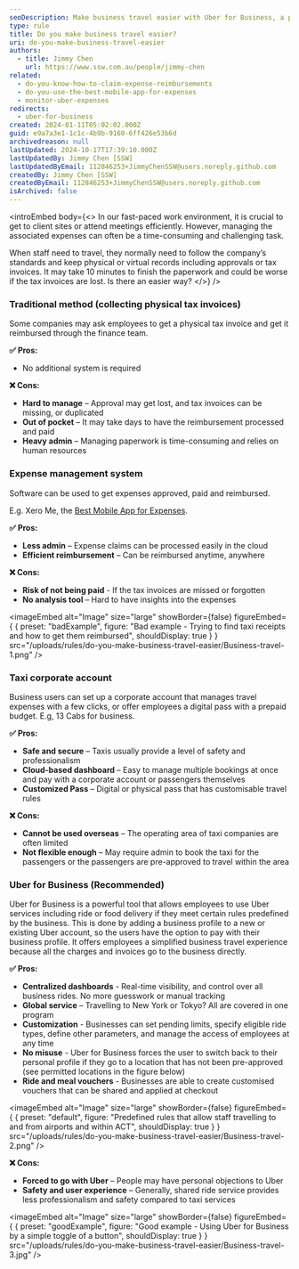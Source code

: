 ```yaml
---
seoDescription: Make business travel easier with Uber for Business, a powerful tool that simplifies employee transportation and expense management.
type: rule
title: Do you make business travel easier?
uri: do-you-make-business-travel-easier
authors:
  - title: Jimmy Chen
    url: https://www.ssw.com.au/people/jimmy-chen
related:
  - do-you-know-how-to-claim-expense-reimbursements
  - do-you-use-the-best-mobile-app-for-expenses
  - monitor-uber-expenses
redirects:
  - uber-for-business
created: 2024-01-11T05:02:02.000Z
guid: e9a7a3e1-1c1c-4b9b-9160-6ff426e53b6d
archivedreason: null
lastUpdated: 2024-10-17T17:39:10.000Z
lastUpdatedBy: Jimmy Chen [SSW]
lastUpdatedByEmail: 112846253+JimmyChenSSW@users.noreply.github.com
createdBy: Jimmy Chen [SSW]
createdByEmail: 112846253+JimmyChenSSW@users.noreply.github.com
isArchived: false
---
```


<introEmbed
  body={<>
In our fast-paced work environment, it is crucial to get to client sites or attend meetings efficiently. However, managing the associated expenses can often be a time-consuming and challenging task.

When staff need to travel, they normally need to follow the company’s standards and keep physical or virtual records including approvals or tax invoices. It may take 10 minutes to finish the paperwork and could be worse if the tax invoices are lost. Is there an easier way?
  </>}
/>
### Traditional method (collecting physical tax invoices)

Some companies may ask employees to get a physical tax invoice and get it reimbursed through the finance team.

**✅ Pros:**

- No additional system is required

**❌ Cons:**

- **Hard to manage** – Approval may get lost, and tax invoices can be missing, or duplicated
- **Out of pocket** – It may take days to have the reimbursement processed and paid
- **Heavy admin** – Managing paperwork is time-consuming and relies on human resources

### Expense management system

Software can be used to get expenses approved, paid and reimbursed.

E.g. Xero Me, the [Best Mobile App for Expenses](/do-you-use-the-best-mobile-app-for-expenses).

**✅ Pros:**

- **Less admin** – Expense claims can be processed easily in the cloud
- **Efficient reimbursement** – Can be reimbursed anytime, anywhere

**❌ Cons:**

- **Risk of not being paid** - If the tax invoices are missed or forgotten
- **No analysis tool** – Hard to have insights into the expenses

<imageEmbed
  alt="Image"
  size="large"
  showBorder={false}
  figureEmbed={ {
    preset: "badExample",
    figure: "Bad example - Trying to find taxi receipts and how to get them reimbursed",
    shouldDisplay: true
  } }
  src="/uploads/rules/do-you-make-business-travel-easier/Business-travel-1.png"
/>

### Taxi corporate account

Business users can set up a corporate account that manages travel expenses with a few clicks, or offer employees a digital pass with a prepaid budget. E.g, 13 Cabs for business.

**✅ Pros:**

- **Safe and secure** – Taxis usually provide a level of safety and professionalism
- **Cloud-based dashboard** – Easy to manage multiple bookings at once and pay with a corporate account or passengers themselves
- **Customized Pass** – Digital or physical pass that has customisable travel rules

**❌ Cons:**

- **Cannot be used overseas** – The operating area of taxi companies are often limited
- **Not flexible enough** – May require admin to book the taxi for the passengers or the passengers are pre-approved to travel within the area

### Uber for Business (Recommended)

Uber for Business is a powerful tool that allows employees to use Uber services including ride or food delivery if they meet certain rules predefined by the business. This is done by adding a business profile to a new or existing Uber account, so the users have the option to pay with their business profile. It offers employees a simplified business travel experience because all the charges and invoices go to the business directly.

**✅ Pros:**

- **Centralized dashboards** - Real-time visibility, and control over all business rides. No more guesswork or manual tracking
- **Global service** – Travelling to New York or Tokyo? All are covered in one program
- **Customization** - Businesses can set pending limits, specify eligible ride types, define other parameters, and manage the access of employees at any time
- **No misuse** - Uber for Business forces the user to switch back to their personal profile if they go to a location that has not been pre-approved (see permitted locations in the figure below)
- **Ride and meal vouchers** - Businesses are able to create customised vouchers that can be shared and applied at checkout


<imageEmbed
  alt="Image"
  size="large"
  showBorder={false}
  figureEmbed={ {
    preset: "default",
    figure: "Predefined rules that allow staff travelling to and from airports and within ACT",
    shouldDisplay: true
  } }
  src="/uploads/rules/do-you-make-business-travel-easier/Business-travel-2.png"
/>

**❌ Cons:**

- **Forced to go with Uber** – People may have personal objections to Uber
- **Safety and user experience** – Generally, shared ride service provides less professionalism and safety compared to taxi services

<imageEmbed
  alt="Image"
  size="large"
  showBorder={false}
  figureEmbed={ {
    preset: "goodExample",
    figure: "Good example - Using Uber for Business by a simple toggle of a button",
    shouldDisplay: true
  } }
  src="/uploads/rules/do-you-make-business-travel-easier/Business-travel-3.jpg"
/>
